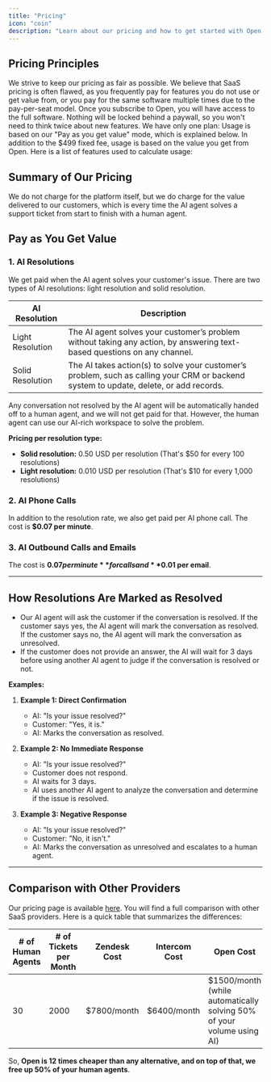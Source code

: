 ```yaml
---
title: "Pricing"
icon: "coin"
description: "Learn about our pricing and how to get started with Open."
---
```


## Pricing Principles

<AccordionGroup>
  <Accordion title="Our pricing is fair">
We strive to keep our pricing as fair as possible. We believe that SaaS pricing is often flawed, as you frequently pay for features you do not use or get value from, or you pay for the same software multiple times due to the pay-per-seat model.
  </Accordion>

  <Accordion title="You get the full software">
Once you subscribe to Open, you will have access to the full software. Nothing will be locked behind a paywall, so you won't need to think twice about new features.
  </Accordion>

  <Accordion title="Only one plan">
    We have only one plan: Usage is based on our "Pay as you get value" mode, which is explained below.
  </Accordion>  

  <Accordion title="Pay as you get value">
    In addition to the $499 fixed fee, usage is based on the value you get from Open. Here is a list of features used to calculate usage:
  </Accordion>
</AccordionGroup>

## Summary of Our Pricing

We do not charge for the platform itself, but we do charge for the value delivered to our customers, which is every time the AI agent solves a support ticket from start to finish with a human agent.​
## Pay as You Get Value

### 1. AI Resolutions

We get paid when the AI agent solves your customer's issue. There are two types of AI resolutions: light resolution and solid resolution.

| AI Resolution     | Description                                                                                           |
| ----------------- | ----------------------------------------------------------------------------------------------------- |
| Light Resolution  | The AI agent solves your customer’s problem without taking any action, by answering text-based questions on any channel. |
| Solid Resolution  | The AI takes action(s) to solve your customer’s problem, such as calling your CRM or backend system to update, delete, or add records.       |

Any conversation not resolved by the AI agent will be automatically handed off to a human agent, and we will not get paid for that. However, the human agent can use our AI-rich workspace to solve the problem.

**Pricing per resolution type:**

- **Solid resolution:** 0.50 USD per resolution (That's $50 for every 100 resolutions)
- **Light resolution:** 0.010 USD per resolution (That's $10 for every 1,000 resolutions)



### 2. AI Phone Calls

In addition to the resolution rate, we also get paid per AI phone call. The cost is **$0.07 per minute**.

### 3. AI Outbound Calls and Emails

The cost is **$0.07 per minute** for calls and **$0.01 per email**.

---- 

## How Resolutions Are Marked as Resolved

- Our AI agent will ask the customer if the conversation is resolved. If the customer says yes, the AI agent will mark the conversation as resolved. If the customer says no, the AI agent will mark the conversation as unresolved.
- If the customer does not provide an answer, the AI will wait for 3 days before using another AI agent to judge if the conversation is resolved or not.

**Examples:**

1. **Example 1: Direct Confirmation**
   - AI: "Is your issue resolved?"
   - Customer: "Yes, it is."
   - AI: Marks the conversation as resolved.

2. **Example 2: No Immediate Response**
   - AI: "Is your issue resolved?"
   - Customer does not respond.
   - AI waits for 3 days.
   - AI uses another AI agent to analyze the conversation and determine if the issue is resolved.

3. **Example 3: Negative Response**
   - AI: "Is your issue resolved?"
   - Customer: "No, it isn't."
   - AI: Marks the conversation as unresolved and escalates to a human agent.

-------

## Comparison with Other Providers

Our pricing page is available [here](https://open.cx/pricing). You will find a full comparison with other SaaS providers. Here is a quick table that summarizes the differences:

| # of Human Agents | # of Tickets per Month | Zendesk Cost | Intercom Cost | Open Cost |
| ----------------- | ---------------------- | ------------ | ------------- | --------- |
| 30                | 2000                   | $7800/month  | $6400/month   | $1500/month (while automatically solving 50% of your volume using AI) |

So, **Open is 12 times cheaper than any alternative, and on top of that, we free up 50% of your human agents**.